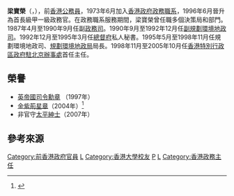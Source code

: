 '''梁寶榮'''{{GBSHK}}{{CBE}}{{JP}}（{{lang|en|Bowen Joseph Leung Po-wing}}，{{bd|1949年|9月18日||}}），前[[香港公務員|香港公務員]]，1973年6月加入[[香港政府|香港政府]][[政務職系|政務職系]]，1996年6月晉升為首長級甲一級政務官。在政務職系服務期間，梁寶榮曾任職多個決策局和部門。1987年4月至1990年9月任副[[政務司|政務司]]。1990年9月至1992年12月任[[規劃環境地政司|副規劃環境地政司]]。1992年12月至1995年3月任[[香港禮賓府|總督府]]私人秘書。1995年5月至1998年11月任規劃環境地政司、[[規劃環境地政局|規劃環境地政局]]局長。1998年11月至2005年10月任[[香港特別行政區政府駐北京辦事處|香港特別行政區政府駐北京辦事處]]首任主任。

==榮譽==
* [[CBE|英帝國司令勳章]] （1997年）
*[[金紫荊星章|金紫荊星章]]（2004年）<ref>{{cite web |url=http://paper.wenweipo.com/2004/07/01/HK0407010060.htm |title=香港特區政府二○○四年授勳名單 |publisher=文匯報 |date=2004-07-01 |accessdate=2020-10-18 |archive-date=2020-11-02 |archive-url=https://web.archive.org/web/20201102143700/http://paper.wenweipo.com/2004/07/01/HK0407010060.htm |dead-url=no }}</ref>
*非官守[[太平紳士|太平紳士]]（2007年）

==參考來源==
{{Reflist}}

{{HK-bio-stub}}

[[Category:前香港政府官員|Category:前香港政府官員]]
[[Category:拔萃男書院校友|L]]
[[Category:香港大學校友|Category:香港大學校友]]
[[Category:梁姓|P]]
[[Category:CBE勳銜|L]]
[[Category:香港政務主任|Category:香港政務主任]]